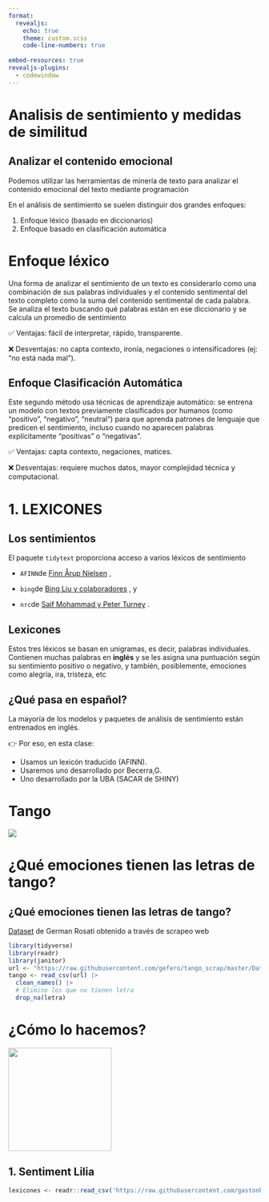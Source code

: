 ```yaml
---
format:
  revealjs:
    echo: true
    theme: custom.scss
    code-line-numbers: true
    
embed-resources: true
revealjs-plugins:
  - codewindow
---
```


# Analisis de sentimiento y medidas de similitud

## Analizar el contenido emocional {.smaller}

Podemos utilizar las herramientas de minería de texto para analizar el contenido emocional del texto mediante programación

En el análisis de sentimiento se suelen distinguir dos grandes enfoques:

1.  Enfoque léxico (basado en diccionarios)
2.  Enfoque basado en clasificación automática

# Enfoque léxico {.smaller}

Una forma de analizar el sentimiento de un texto es considerarlo como una combinación de sus palabras individuales y el contenido sentimental del texto completo como la suma del contenido sentimental de cada palabra. Se analiza el texto buscando qué palabras están en ese diccionario y se calcula un promedio de sentimiento

✅ Ventajas: fácil de interpretar, rápido, transparente.

❌ Desventajas: no capta contexto, ironía, negaciones o intensificadores (ej: "no está nada mal").

## Enfoque Clasificación Automática {.smaller}

Este segundo método usa técnicas de aprendizaje automático: se entrena un modelo con textos previamente clasificados por humanos (como "positivo", "negativo", "neutral") para que aprenda patrones de lenguaje que predicen el sentimiento, incluso cuando no aparecen palabras explícitamente “positivas” o “negativas”.

✅ Ventajas: capta contexto, negaciones, matices.

❌ Desventajas: requiere muchos datos, mayor complejidad técnica y computacional.

# 1. LEXICONES

## Los sentimientos

El paquete `tidytext` proporciona acceso a varios léxicos de sentimiento

-   `AFINN`de [Finn Årup Nielsen](http://www2.imm.dtu.dk/pubdb/views/publication_details.php?id=6010) ,

-   `bing`de [Bing Liu y colaboradores](https://www.cs.uic.edu/~liub/FBS/sentiment-analysis.html) , y

-   `nrc`de [Saif Mohammad y Peter Turney](http://saifmohammad.com/WebPages/NRC-Emotion-Lexicon.htm) .

## Lexicones

Estos tres léxicos se basan en unigramas, es decir, palabras individuales. Contienen muchas palabras en **inglés** y se les asigna una puntuación según su sentimiento positivo o negativo, y también, posiblemente, emociones como alegría, ira, tristeza, etc

## ¿Qué pasa en español?

La mayoría de los modelos y paquetes de análisis de sentimiento están entrenados en inglés.

👉 Por eso, en esta clase:

-   Usamos un lexicón traducido (AFINN).
-   Usaremos uno desarrollado por Becerra,G.
-   Uno desarrollado por la UBA (SACAR de SHINY)

# Tango

![](https://media0.giphy.com/media/v1.Y2lkPTc5MGI3NjExdDZjaGR5ZGQxcG00YTB1Z2hsanE5ajVzdmpxeDBkbzN3emlodm1rZiZlcD12MV9pbnRlcm5hbF9naWZfYnlfaWQmY3Q9Zw/l2R0azdPUa6MDVbYA/giphy.gif){fig-align="center"}

# ¿Qué emociones tienen las letras de tango?

## ¿Qué emociones tienen las letras de tango?

[Dataset](https://github.com/gefero/tango_scrap) de German Rosati obtenido a través de scrapeo web

::: codewindow
```r
library(tidyverse)
library(readr)
library(janitor)
url <- "https://raw.githubusercontent.com/gefero/tango_scrap/master/Data/Todo_Tango_letras_final.csv"
tango <- read_csv(url) |> 
  clean_names() |> 
  # Elimino los que no tienen letra
  drop_na(letra)
```
:::

# ¿Cómo lo hacemos?

![](imagenes/tidytext.jpg){fig-align="center" width="206"}

## 1. Sentiment Lilia

::: codewindow
```r
lexicones <- readr::read_csv('https://raw.githubusercontent.com/gastonbecerra/curso-intro-r/main/data/lexicones.csv')
```

:::